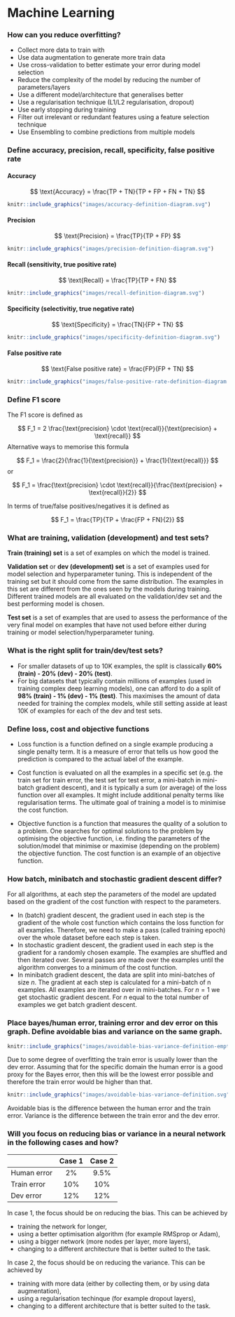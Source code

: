 # Machine Learning

### How can you reduce overfitting? {-}

- Collect more data to train with
- Use data augmentation to generate more train data
- Use cross-validation to better estimate your error during model selection
- Reduce the complexity of the model by reducing the number of parameters/layers
- Use a different model/architecture that generalises better
- Use a regularisation technique (L1/L2 regularisation, dropout)
- Use early stopping during training
- Filter out irrelevant or redundant features using a feature selection technique
- Use Ensembling to combine predictions from multiple models

### Define accuracy, precision, recall, specificity, false positive rate {-}

#### Accuracy {-}

$$
  \text{Accuracy} = \frac{TP + TN}{TP + FP + FN + TN}
$$

```r
knitr::include_graphics("images/accuracy-definition-diagram.svg")
```

#### Precision {-}

$$
  \text{Precision} = \frac{TP}{TP + FP}
$$

```r
knitr::include_graphics("images/precision-definition-diagram.svg")
```

#### Recall (sensitivity, true positive rate) {-}

$$
  \text{Recall} = \frac{TP}{TP + FN}
$$

```r
knitr::include_graphics("images/recall-definition-diagram.svg")
```

#### Specificity (selectivitiy, true negative rate) {-}

$$
  \text{Specificity} = \frac{TN}{FP + TN}
$$

```r
knitr::include_graphics("images/specificity-definition-diagram.svg")
```

#### False positive rate {-}

$$
  \text{False positive rate} = \frac{FP}{FP + TN}
$$

```r
knitr::include_graphics("images/false-positive-rate-definition-diagram.svg")
```

### Define F1 score {-}

The F1 score is defined as

$$
  F_1 = 2 \frac{\text{precision} \cdot \text{recall}}{\text{precision} + \text{recall}}
$$
Alternative ways to memorise this formula

$$
  F_1 = \frac{2}{\frac{1}{\text{precision}} + \frac{1}{\text{recall}}}
$$
or

$$
  F_1 =  \frac{\text{precision} \cdot \text{recall}}{\frac{\text{precision} + \text{recall}}{2}}
$$

In terms of true/false positives/negatives it is defined as

$$
  F_1 =  \frac{TP}{TP + \frac{FP + FN}{2}}
$$

### What are training, validation (development) and test sets? {-}

**Train (training) set** is a set of examples on which the model is trained.

**Validation set** or **dev (development) set** is a set of examples used for model selection and hyperparameter tuning. This is independent of the training set but it should come from the same distribution. The examples in this set are different from the ones seen by the models during training. Different trained models are all evaluated on the validation/dev set and the best performing model is chosen.

**Test set** is a set of examples that are used to assess the performance of the very final model on examples that have not used before either during training or model selection/hyperparameter tuning.

### What is the right split for train/dev/test sets? {-}

- For smaller datasets of up to 10K examples, the split is classically **60% (train) - 20% (dev) - 20% (test)**.
- For big datasets that typically contain millions of examples (used in training complex deep learning models), one can afford to do a split of **98% (train) - 1% (dev) - 1% (test)**. This maximises the amount of data needed for training the complex models, while still setting asside at least 10K of examples for each of the dev and test sets. 

### Define loss, cost and objective functions {-}

- Loss function is a function defined on a single example producing a single penalty term. It is a measure of error that tells us how good the prediction is compared to the actual label of the example.

- Cost function is evaluated on all the examples in a specific set (e.g. the train set for train error, the test set for test error, a mini-batch in mini-batch gradient descent), and it is typically a sum (or average) of the loss function over all examples. It might include additional penalty terms like regularisation terms. The ultimate goal of training a model is to minimise the cost function.

- Objective function is a function that measures the quality of a solution to a problem. One searches for optimal solutions to the problem by optimising the objective function, i.e. finding the parameters of the solution/model that minimise or maximise (depending on the problem) the objective function. The cost function is an example of an objective function.

### How batch, minibatch and stochastic gradient descent differ? {-}

For all algorithms, at each step the parameters of the model are updated based on the gradient of the cost function with respect to the parameters.

- In (batch) gradient descent, the gradient used in each step is the gradient of the whole cost function which contains the loss function for all examples. Therefore, we need to make a pass (called training epoch) over the whole dataset before each step is taken.
- In stochastic gradient descent, the gradient used in each step is the gradient for a randomly chosen example. The examples are shuffled and then iterated over. Several passes are made over the examples until the algorithm converges to a minimum of the cost function.
- In minibatch gradient descent, the data are split into mini-batches of size $n$. The gradient at each step is calculated for a mini-batch of n examples. All examples are iterated over in mini-batches. For $n=1$ we get stochastic gradient descent. For $n$ equal to the total number of examples we get batch gradient descent.

### Place bayes/human error, training error and dev error on this graph. Define avoidable bias and variance on the same graph. {-}

```r
knitr::include_graphics("images/avoidable-bias-variance-definition-empty-graph.svg")
```

Due to some degree of overfitting the train error is usually lower than the dev error. Assuming that for the specific domain the human error is a good proxy for the Bayes error, then this will be the lowest error possible and therefore the train error would be higher than that.


```r
knitr::include_graphics("images/avoidable-bias-variance-definition.svg")
```

Avoidable bias is the difference between the human error and the train error. Variance is the difference between the train error and the dev error.

### Will you focus on reducing bias or variance in a neural network in the following cases and how?  {-}

|               |   Case 1   |  Case 2 |
| ------------- |:----------:|:-------:|
| Human error   |     2%     |   9.5%  |
| Train error   |    10%     |    10%  |
| Dev error     |    12%     |    12%  |

In case 1, the focus should be on reducing the bias. This can be achieved by

- training the network for longer,
- using a better optimisation algorithm (for example RMSprop or Adam),
- using a bigger network (more nodes per layer, more layers),
- changing to a different architecture that is better suited to the task.

In case 2, the focus should be on reducing the variance. This can be achieved by

- training with more data (either by collecting them, or by using data augmentation),
- using a regularisation techinque (for example dropout layers),
- changing to a different architecture that is better suited to the task.

